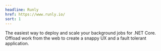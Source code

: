 ```yaml
---
headline: Runly
href: https://www.runly.io/
sort: 1
---
```


The easiest way to deploy and scale your background jobs for .NET Core. Offload work from the web to create a snappy UX and a fault tolerant application.
